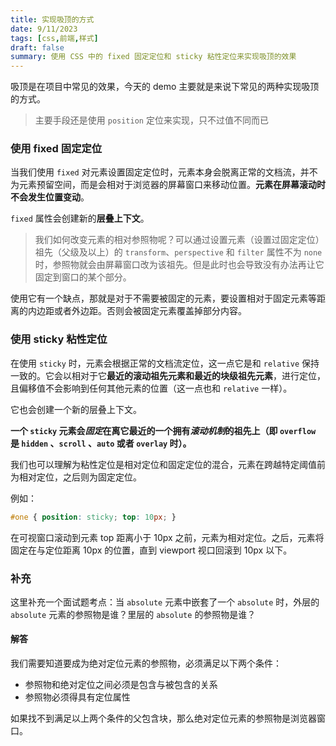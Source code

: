 ```yaml
---
title: 实现吸顶的方式
date: 9/11/2023
tags: [css,前端,样式]
draft: false
summary: 使用 CSS 中的 fixed 固定定位和 sticky 粘性定位来实现吸顶的效果
---
```


吸顶是在项目中常见的效果，今天的 demo 主要就是来说下常见的两种实现吸顶的方式。

> 主要手段还是使用 `position` 定位来实现，只不过值不同而已

### 使用 fixed 固定定位

当我们使用 `fixed` 对元素设置固定定位时，元素本身会脱离正常的文档流，并不为元素预留空间，而是会相对于浏览器的屏幕窗口来移动位置。**元素在屏幕滚动时不会发生位置变动**。

`fixed` 属性会创建新的**层叠上下文**。

> 我们如何改变元素的相对参照物呢？可以通过设置元素（设置过固定定位）祖先（父级及以上）的 `transform`、`perspective` 和 `filter` 属性不为 `none` 时，参照物就会由屏幕窗口改为该祖先。但是此时也会导致没有办法再让它固定到窗口的某个部分。

使用它有一个缺点，那就是对于不需要被固定的元素，要设置相对于固定元素等距离的内边距或者外边距。否则会被固定元素覆盖掉部分内容。

### 使用 sticky 粘性定位

在使用 `sticky` 时，元素会根据正常的文档流定位，这一点它是和 `relative` 保持一致的。它会以相对于它**最近的滚动祖先元素和最近的块级祖先元素**，进行定位，且偏移值不会影响到任何其他元素的位置（这一点也和 `relative` 一样）。

它也会创建一个新的层叠上下文。

**一个 `sticky` 元素会*固定*在离它最近的一个拥有*滚动机制*的祖先上（即 `overflow` 是 `hidden` 、`scroll` 、`auto` 或者 `overlay` 时）。**

我们也可以理解为粘性定位是相对定位和固定定位的混合，元素在跨越特定阈值前为相对定位，之后则为固定定位。

例如：

```css
#one { position: sticky; top: 10px; }
```

在可视窗口滚动到元素 top 距离小于 10px 之前，元素为相对定位。之后，元素将固定在与定位距离 10px 的位置，直到 viewport 视口回滚到 10px 以下。

### 补充

这里补充一个面试题考点：当 `absolute` 元素中嵌套了一个 `absolute` 时，外层的 `absolute` 元素的参照物是谁？里层的 `absolute` 的参照物是谁？

#### 解答

我们需要知道要成为绝对定位元素的参照物，必须满足以下两个条件：

*   参照物和绝对定位之间必须是包含与被包含的关系
*   参照物必须得具有定位属性

如果找不到满足以上两个条件的父包含块，那么绝对定位元素的参照物是浏览器窗口。

